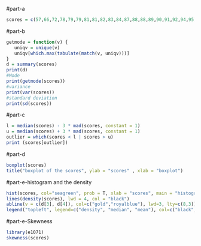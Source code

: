 #part-a
```r
scores = c(57,66,72,78,79,79,81,81,82,83,84,87,88,88,89,90,91,92,94,95)
```
#part-b
```r
getmode = function(v) {
   uniqv = unique(v)
   uniqv[which.max(tabulate(match(v, uniqv)))]
}
d = summary(scores)
print(d)
#Mode
print(getmode(scores))
#variance
print(var(scores))
#standard deviation
print(sd(scores))
```
#part-c
```r
l = median(scores) - 3 * mad(scores, constant = 1)
u = median(scores) + 3 * mad(scores, constant = 1)
outlier = which(scores < l | scores > u)
print (scores[outlier])
```
#part-d
```r
boxplot(scores)
title("boxplot of the scores", ylab = "scores" , xlab = "boxplot")
```
#part-e-histogram and the density
```r
hist(scores, col="seagreen", prob = T, xlab = "scores", main = "histogram and the density of scores")
lines(density(scores), lwd = 4, col = "black")
abline(v = c(d[3], d[4]), col=c("gold","royalblue"), lwd=3, lty=c(8,3))
legend("topleft", legend=c("density", "median", "mean"), col=c("black", "gold", "royalblue"), lty=1:10, box.lty=3)
```
#part-e-Skewness
```r
library(e1071)
skewness(scores)
```

